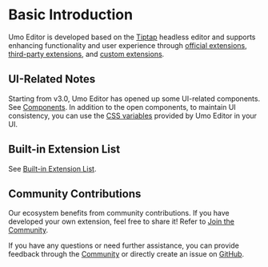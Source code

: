 # Basic Introduction

Umo Editor is developed based on the [Tiptap](https://tiptap.dev/) headless editor and supports enhancing functionality and user experience through [official extensions](https://tiptap.dev/docs/editor/extensions), [third-party extensions](https://www.npmjs.com/search?q=tiptap%20extension), and [custom extensions](https://tiptap.dev/docs/editor/guide/custom-extensions).

## UI-Related Notes

Starting from v3.0, Umo Editor has opened up some UI-related components. See [Components](./components). In addition to the open components, to maintain UI consistency, you can use the [CSS variables](./themes#css-variables) provided by Umo Editor in your UI.

## Built-in Extension List

See [Built-in Extension List](./extensions/built-in).

## Community Contributions

Our ecosystem benefits from community contributions. If you have developed your own extension, feel free to share it! Refer to [Join the Community](./#join-the-community).

If you have any questions or need further assistance, you can provide feedback through the [Community](https://github.com/umodoc/editor/discussions) or directly create an issue on [GitHub](https://github.com/umodoc/editor/issues).